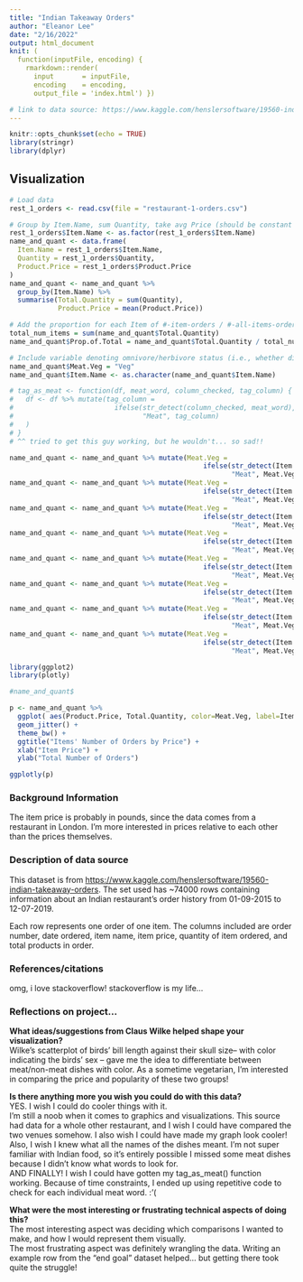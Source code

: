 ```yaml
---
title: "Indian Takeaway Orders"
author: "Eleanor Lee"
date: "2/16/2022"
output: html_document
knit: (
  function(inputFile, encoding) { 
    rmarkdown::render( 
      input       = inputFile, 
      encoding    = encoding, 
      output_file = 'index.html') })

# link to data source: https://www.kaggle.com/henslersoftware/19560-indian-takeaway-orders
---
```


```r
knitr::opts_chunk$set(echo = TRUE)
library(stringr)
library(dplyr)
```

## Visualization
```r
# Load data
rest_1_orders <- read.csv(file = "restaurant-1-orders.csv")

# Group by Item.Name, sum Quantity, take avg Price (should be constant tho)
rest_1_orders$Item.Name <- as.factor(rest_1_orders$Item.Name)
name_and_quant <- data.frame(
  Item.Name = rest_1_orders$Item.Name,
  Quantity = rest_1_orders$Quantity,
  Product.Price = rest_1_orders$Product.Price
)
name_and_quant <- name_and_quant %>%
  group_by(Item.Name) %>%
  summarise(Total.Quantity = sum(Quantity),
            Product.Price = mean(Product.Price))

# Add the proportion for each Item of #-item-orders / #-all-items-ordered
total_num_items = sum(name_and_quant$Total.Quantity)
name_and_quant$Prop.of.Total = name_and_quant$Total.Quantity / total_num_items
```

```r
# Include variable denoting omnivore/herbivore status (i.e., whether dish has meat or not)
name_and_quant$Meat.Veg = "Veg"
name_and_quant$Item.Name <- as.character(name_and_quant$Item.Name)

# tag_as_meat <- function(df, meat_word, column_checked, tag_column) {
#   df <- df %>% mutate(tag_column = 
#                         ifelse(str_detect(column_checked, meat_word), 
#                                "Meat", tag_column)
#   )
# }
# ^^ tried to get this guy working, but he wouldn't... so sad!!

name_and_quant <- name_and_quant %>% mutate(Meat.Veg = 
                                                ifelse(str_detect(Item.Name, "Fish"),
                                                       "Meat", Meat.Veg))
name_and_quant <- name_and_quant %>% mutate(Meat.Veg = 
                                                ifelse(str_detect(Item.Name, "Beef"),
                                                       "Meat", Meat.Veg))
name_and_quant <- name_and_quant %>% mutate(Meat.Veg = 
                                                ifelse(str_detect(Item.Name, "Chicken"),
                                                       "Meat", Meat.Veg))
name_and_quant <- name_and_quant %>% mutate(Meat.Veg = 
                                                ifelse(str_detect(Item.Name, "Pork"),
                                                       "Meat", Meat.Veg))
name_and_quant <- name_and_quant %>% mutate(Meat.Veg = 
                                                ifelse(str_detect(Item.Name, "Lamb"),
                                                       "Meat", Meat.Veg))
name_and_quant <- name_and_quant %>% mutate(Meat.Veg = 
                                                ifelse(str_detect(Item.Name, "Goat"),
                                                       "Meat", Meat.Veg))
name_and_quant <- name_and_quant %>% mutate(Meat.Veg = 
                                                ifelse(str_detect(Item.Name, "Prawn"),
                                                       "Meat", Meat.Veg))
name_and_quant <- name_and_quant %>% mutate(Meat.Veg = 
                                                ifelse(str_detect(Item.Name, "Meat"),
                                                       "Meat", Meat.Veg))
```

```r
library(ggplot2)
library(plotly)

#name_and_quant$

p <- name_and_quant %>%
  ggplot( aes(Product.Price, Total.Quantity, color=Meat.Veg, label=Item.Name) ) +
  geom_jitter() +
  theme_bw() + 
  ggtitle("Items' Number of Orders by Price") +
  xlab("Item Price") +
  ylab("Total Number of Orders")
```
```r
ggplotly(p)
```


### Background Information
The item price is probably in pounds, since the data comes from a restaurant in London. I'm more interested in prices relative to each other than the prices themselves.  

### Description of data source
This dataset is from <https://www.kaggle.com/henslersoftware/19560-indian-takeaway-orders>. The set used has ~74000 rows containing information about an Indian restaurant's order history from 01-09-2015 to 12-07-2019.  

Each row represents one order of one item. The columns included are order number, date ordered, item name, item price, quantity of item ordered, and total products in order.  

### References/citations
omg, i love stackoverflow! stackoverflow is my life...  

### Reflections on project...
**What ideas/suggestions from Claus Wilke helped shape your visualization?**  
Wilke's scatterplot of birds' bill length against their skull size-- with color indicating the birds' sex -- gave me the idea to differentiate between meat/non-meat dishes with color. As a sometime vegetarian, I'm interested in comparing the price and popularity of these two groups!  
  
**Is there anything more you wish you could do with this data?**   
YES. I wish I could do cooler things with it.  
I'm still a noob when it comes to graphics and visualizations. This source had data for a whole other restaurant, and I wish I could have compared the two venues somehow. I also wish I could have made my graph look cooler!  
Also, I wish I knew what all the names of the dishes meant. I'm not super familiar with Indian food, so it's entirely possible I missed some meat dishes because I didn't know what words to look for.  
AND FINALLY! I wish I could have gotten my tag_as_meat() function working. Because of time constraints, I ended up using repetitive code to check for each individual meat word. :'(  
  
**What were the most interesting or frustrating technical aspects of doing this?**   
The most interesting aspect was deciding which comparisons I wanted to make, and how I would represent them visually.  
The most frustrating aspect was definitely wrangling the data. Writing an example row from the "end goal" dataset helped... but getting there took quite the struggle!  
